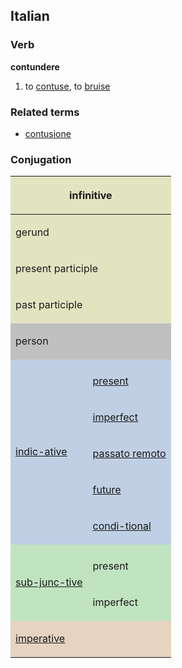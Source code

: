 ==Italian==
===Verb===
'''contundere'''

# to [[contuse]], to [[bruise]]

===Related terms===
*[[contusione]]

===Conjugation===

<center>
{| style="background:#F0F0F0"

|-
! colspan="3" style="background:#e2e4c0" | infinitive
| colspan="5" | contundere

|-
! colspan="3" style="background:#e2e4c0" | gerund
| colspan="5" | contundendo

|-
! colspan="3" style="background:#e2e4c0" | present participle
| colspan="5" | [[contundente]]

|-
! colspan="3" style="background:#e2e4c0" | past participle
| colspan="5" | [[contuso]]

|-
! colspan="2" rowspan="2" style="background:#C0C0C0" | person
! colspan="3" style="background:#C0C0C0" | singular
! colspan="3" style="background:#C0C0C0" | plural

|-
! style="background:#C0C0C0;width:12.5%" | first
! style="background:#C0C0C0;width:12.5%" | second
! style="background:#C0C0C0;width:12.5%" | third
! style="background:#C0C0C0;width:12.5%" | first
! style="background:#C0C0C0;width:12.5%" | second
! style="background:#C0C0C0;width:12.5%" | third

|-
! rowspan="6" style="background:#c0cfe4" | [[indicative|indic-ative]]

! style="background:#c0cfe4" colspan="1" | 
! style="background:#c0cfe4" | io
! style="background:#c0cfe4" | tu
! style="background:#c0cfe4" | lui/lei
! style="background:#c0cfe4" | noi
! style="background:#c0cfe4" | voi
! style="background:#c0cfe4" | loro

|-
! style="height:3em;background:#c0cfe4" | [[present]]
| contundo
| contundi
| contunde
| contundiamo
| contundete
| contundono

|-
! style="height:3em;background:#c0cfe4" | [[imperfect]]
| contundevo
| contundevi
| contundeva
| contundevamo
| contundevate
| contundevano

|-
! style="height:3em;background:#c0cfe4" | [[passato remoto]]
| contusi
| contundesti
| contuse
| contundemmo
| contundeste
| contusero

|-
! style="height:3em;background:#c0cfe4" | [[future]]
| contunderò
| contunderai
| contunderà
| contunderemo
| contunderete
| contunderanno

|-
! style="height:3em;background:#c0cfe4" | [[conditional|condi-tional]]
| contun-derei
| contun-deresti
| contunde-rebbe
| contunde-remmo
| contun-dereste
| contunde-rebbero

|-
! rowspan="3" style="background:#c0e4c0" |[[subjunctive|sub-junc-tive]]
! style="background:#c0e4c0" | 
! style="background:#c0e4c0" | che io
! style="background:#c0e4c0" | che tu
! style="background:#c0e4c0" | che lui/che lei
! style="background:#c0e4c0" | che noi
! style="background:#c0e4c0" | che voi
! style="background:#c0e4c0" | che loro

|-
! style="height:3em;background:#c0e4c0" | present
| contunda
| contunda
| contunda
| contundiamo
| contundiate
| contundano

|-
! style="height:3em;background:#c0e4c0" rowspan="1" | imperfect
| contun-dessi
| contun-dessi
| contun-desse
| contun-dessimo
| contun-deste
| contun-dessero

|-
! colspan="2" rowspan="2" style="height:3em;background:#e4d4c0" | [[imperative]]
! style="background:#e4d4c0" | -
! style="background:#e4d4c0" | tu
! style="background:#e4d4c0" | lui/lei
! style="background:#e4d4c0" | noi
! style="background:#e4d4c0" | voi
! style="background:#e4d4c0" | loro

|-
|
| contundi
| contunda
| contundiamo
| contundete
| contundano

|}
</center>